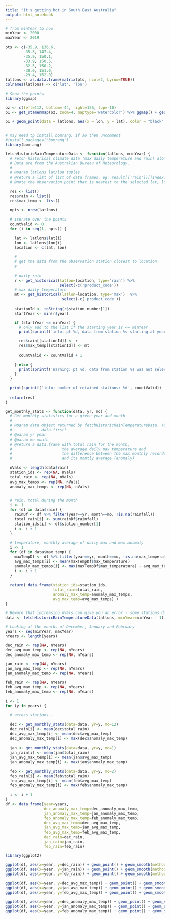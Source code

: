 ```yaml
---
title: "It's getting hot in South East Australia"
output: html_notebook
---
```


```r
# from minYear to now
minYear <- 2000
maxYear <- 2019

pts <- c(-35.9, 136.6,
        -35.3, 147.4,
        -35.9, 150.1,
        -33.9, 150.5,
        -32.5, 150.2,
        -30.0, 151.0,
        -29.4, 152.0)
latlons <- as.data.frame(matrix(pts, ncol=2, byrow=TRUE))
colnames(latlons) <- c('lat', 'lon')
```
```r
# Show the points
library(ggmap)

oz <- c(left=112, bottom=-44, right=156, top=-10)
p1 <- get_stamenmap(oz, zoom=4, maptype='watercolor') %>% ggmap() + geom_point(data = begEnd, aes(x = lon, y = lat), color = "black", size = 2)

p1 + geom_point(data = latlons, aes(x = lon, y = lat), color = "black", size = 0.5)
  
```

```r
# may need tp install bomrang, if so then uncomment
#install.packages('bomrang')
library(bomrang)
```

```r
fetchHistoricRainTemperatureData <- function(latlons, minYear) {
  # Fetch historical climate data (max daily temperature and rain) along a transect
  # Data are from the Australian Bureau of Meteorology.
  #
  # @param latlons lat/lon tuples
  # @return a list of list of data frames, eg. result[['rain']][[index]]
  # @note the observation point that is nearest to the selected lat, lon location is chosen
  
  res <- list()
  res$rain <- list()
  res$max_temp <- list()

  npts <- nrow(latlons)
  
  # iterate over the points
  countValid <- 0
  for (i in seq(1, npts)) {
    
    lat <- latlons$lat[i]
    lon <- latlons$lon[i]
    location <- c(lat, lon)
    
    #
    # get the data from the observation station closest to location
    #
    
    # daily rain
    r <- get_historical(latlon=location, type='rain') %>%
                        select(-c('product_code'))
    # max daily temperature
    mt <- get_historical(latlon=location, type='max')  %>%
                         select(-c('product_code'))
    
    stationId <- toString(r$station_number[1])
    startYear <- min(r$year)

    if (startYear <= minYear) {
      # only add to the list if the starting year is <= minYear
      print(sprintf('info: pt %d, data from station %s starting at year %d will be used', i, stationId, startYear))

      res$rain[[stationId]] <- r
      res$max_temp[[stationId]] <- mt
      
      countValid <- countValid + 1
      
    } else {
      print(sprintf('Warning: pt %d, data from station %s was not selected because %d > %d', i, stationId, startYear, minYear))
    }
  }
  
  print(sprintf('info: number of retained stations: %d', countValid))
  
  return(res)
}
```

```r
get_monthly_stats <- function(data, yr, mo) {
  # Get monthly statistics for a given year and month
  #
  # @param data object returned by fetchHistoricRainTemperatureData. You need to retrieve the 
  #             data first!
  # @param yr year
  # @param mo month
  # @return a data.frame with total rain for the month, 
  #                      the average daily max temperature and 
  #                      the difference between the max monthly recorded temperature
  #                      and its montly average (anomaly)
  
  nVals <- length(data$rain)
  station_ids <- rep(NA, nVals)
  total_rain <- rep(NA, nVals)
  avg_max_temps <- rep(NA, nVals)
  anomaly_max_temps <- rep(NA, nVals)

  
  # rain, total during the month
  i <- 1
  for (df in data$rain) {
    rainDf <- df %>% filter(year==yr, month==mo, !is.na(rainfall))
    total_rain[i] <- sum(rainDf$rainfall)
    station_ids[i] <- df$station_number[1]
    i <- i + 1
  }
  
  # temperature, monthly average of daily max and max anomaly
  i <- 1
  for (df in data$max_temp) {
    maxTempDf <- df %>% filter(year==yr, month==mo, !is.na(max_temperature))
    avg_max_temps[i] <- mean(maxTempDf$max_temperature)
    anomaly_max_temps[i] <- max(maxTempDf$max_temperature) - avg_max_temps[i]
    i <- i + 1
  }
    
  return( data.frame(station_ids=station_ids,
                     total_rain=total_rain, 
                     anomaly_max_temp=anomaly_max_temps, 
                     avg_max_temp=avg_max_temps) )
}
```

```r
# Beware that increasing nVals can give you an error - some stations don't have data
data <- fetchHistoricRainTemperatureData(latlons, minYear=minYear - 1) # want recordings to start the previous year
```

```r
# Looking at the months of December, January and February
years <- seq(minYear, maxYear)
nYears <- length(years)

dec_rain <- rep(NA, nYears)
dec_avg_max_temp <- rep(NA, nYears)
dec_anomaly_max_temp <- rep(NA, nYears)

jan_rain <- rep(NA, nYears)
jan_avg_max_temp <- rep(NA, nYears)
jan_anomaly_max_temp <- rep(NA, nYears)

feb_rain <- rep(NA, nYears)
feb_avg_max_temp <- rep(NA, nYears)
feb_anomaly_max_temp <- rep(NA, nYears)

i <- 1
for (y in years) {
  
  # across stations...
  
  dec <- get_monthly_stats(data=data, yr=y, mo=12)
  dec_rain[i] <- mean(dec$total_rain)
  dec_avg_max_temp[i] <- mean(dec$avg_max_temp)
  dec_anomaly_max_temp[i] <- max(dec$anomaly_max_temp)
  
  jan <- get_monthly_stats(data=data, yr=y, mo=1)
  jan_rain[i] <- mean(jan$total_rain)
  jan_avg_max_temp[i] <- mean(jan$avg_max_temp)
  jan_anomaly_max_temp[i] <- max(jan$anomaly_max_temp)
  
  feb <- get_monthly_stats(data=data, yr=y, mo=2)
  feb_rain[i] <- mean(feb$total_rain)
  feb_avg_max_temp[i] <- mean(feb$avg_max_temp)
  feb_anomaly_max_temp[i] <- max(feb$anomaly_max_temp)

  i <- i + 1
}
df <- data.frame(year=years, 
                 dec_anomaly_max_temp=dec_anomaly_max_temp, 
                 jan_anomaly_max_temp=jan_anomaly_max_temp,
                 feb_anomaly_max_temp=feb_anomaly_max_temp,
                 dec_avg_max_temp=dec_avg_max_temp,
                 jan_avg_max_temp=jan_avg_max_temp,
                 feb_avg_max_temp=feb_avg_max_temp,
                 dec_rain=dec_rain,
                 jan_rain=jan_rain,
                 feb_rain=feb_rain)
```
```r
library(ggplot2)

ggplot(df, aes(x=year, y=dec_rain)) + geom_point() + geom_smooth(method=lm) 
ggplot(df, aes(x=year, y=jan_rain)) + geom_point() + geom_smooth(method=lm) 
ggplot(df, aes(x=year, y=feb_rain)) + geom_point() + geom_smooth(method=lm)

ggplot(df, aes(x=year, y=dec_avg_max_temp)) + geom_point() + geom_smooth(method=lm) 
ggplot(df, aes(x=year, y=jan_avg_max_temp)) + geom_point() + geom_smooth(method=lm) 
ggplot(df, aes(x=year, y=feb_avg_max_temp)) + geom_point() + geom_smooth(method=lm)

ggplot(df, aes(x=year, y=dec_anomaly_max_temp)) + geom_point() + geom_smooth(method=lm) 
ggplot(df, aes(x=year, y=jan_anomaly_max_temp)) + geom_point() + geom_smooth(method=lm) 
ggplot(df, aes(x=year, y=feb_anomaly_max_temp)) + geom_point() + geom_smooth(method=lm)


```


